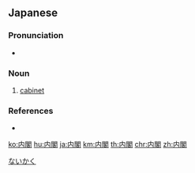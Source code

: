 {{also|內閣|内阁}}
==Japanese==
{{ja-kanjitab|ない|かく|yomi=on}}
{{wikipedia|lang=ja}}

===Pronunciation===
* {{ja-pron|ないかく|y=o|acc=1|acc_ref=NHK}}

===Noun===
{{ja-noun|ないかく|kyu=內閣}}

# [[cabinet]] {{gloss|a group of advisors to a government or business entity}}
#: {{ja-usex|新'''内閣'''が発足した。|しん'''ないかく''' が ほっそく した。|The new cabinet took office.}}

===References===
<references/>
* {{R:Shogakukan}}

[[Category:ja:Politics|ないかく]]

[[ko:内閣]]
[[hu:内閣]]
[[ja:内閣]]
[[km:内閣]]
[[th:内閣]]
[[chr:内閣]]
[[zh:内閣]]
